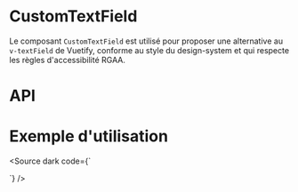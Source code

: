 
<Meta of={CustomTextFieldStories} />

# CustomTextField

Le composant `CustomTextField` est utilisé pour proposer une alternative au `v-textField` de Vuetify, conforme au style du design-system et qui  respecte les règles d'accessibilité RGAA.

<Canvas of={CustomTextFieldStories.Default} />


# API

<Controls of={CustomTextFieldStories.Default} />


# Exemple d'utilisation

<Source
    dark code={`
<script setup lang="ts">

	const model = ref('')

</script>

<template>
	<main class="ma-12">
		Text saisie: {{ model }}
		<div class="d-flex flex-wrap align-center">
        <CustomTextField
				v-model="model"
				label="Label"
				color="primary"
				is-clearable
			/>
		</div>
	</main>
</template>
`}
/>
